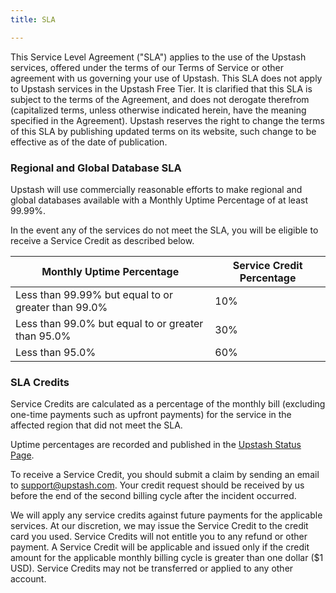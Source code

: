 ```yaml
---
title: SLA

---
```


This Service Level Agreement ("SLA") applies to the use of the Upstash services, offered under
the terms of our Terms of Service or other agreement with us governing your use of Upstash. 
This SLA does not apply to Upstash services in the Upstash Free Tier.
It is clarified that this SLA is subject
to the terms of the Agreement, and does not derogate therefrom (capitalized terms, unless
otherwise indicated herein, have the meaning specified in the Agreement).
Upstash reserves the right to change the terms of this SLA by publishing updated terms on its
website, such change to be effective as of the date of publication.

### Regional and Global Database SLA

Upstash will use commercially reasonable efforts to make regional and global databases available with a Monthly Uptime Percentage of at least 99.99%.

In the event any of the services do not meet the SLA, you will be eligible to receive a Service Credit as described below.

| Monthly Uptime Percentage | Service Credit Percentage |
| --- | ------------- |
|Less than 99.99% but equal to or greater than 99.0%| 10% |
|Less than 99.0% but equal to or greater than 95.0%|  30%  |
|Less than 95.0%|  60%  |



### SLA Credits
Service Credits are calculated as a percentage of the monthly bill (excluding one-time payments such as upfront payments) for the service in the affected region that did not meet the SLA.
                                                                                
Uptime percentages are recorded and published in the [Upstash Status Page](https://status.upstash.com).

To receive a Service Credit, you should submit a claim by sending an email to [support@upstash.com](mailto:support@upstash.com). Your credit request should be received by us before the end of the second billing cycle after the incident occurred.


We will apply any service credits against future payments for the applicable services. At our discretion, we may issue the Service Credit to the credit card you used. Service Credits will not entitle you to any refund or other payment. A Service Credit will be applicable and issued only if the credit amount for the applicable monthly billing cycle is greater than one dollar ($1 USD). Service Credits may not be transferred or applied to any other account.

